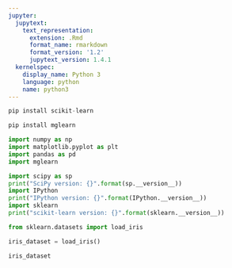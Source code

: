 ```yaml
---
jupyter:
  jupytext:
    text_representation:
      extension: .Rmd
      format_name: rmarkdown
      format_version: '1.2'
      jupytext_version: 1.4.1
  kernelspec:
    display_name: Python 3
    language: python
    name: python3
---
```


```python
pip install scikit-learn
```

```python
pip install mglearn
```

```python
import numpy as np
import matplotlib.pyplot as plt
import pandas as pd
import mglearn
```

```python
import scipy as sp
print("SciPy version: {}".format(sp.__version__))
import IPython
print("IPython version: {}".format(IPython.__version__))
import sklearn
print("scikit-learn version: {}".format(sklearn.__version__))
```

```python
from sklearn.datasets import load_iris
```

```python
iris_dataset = load_iris()
```

```python
iris_dataset
```

```python

```
